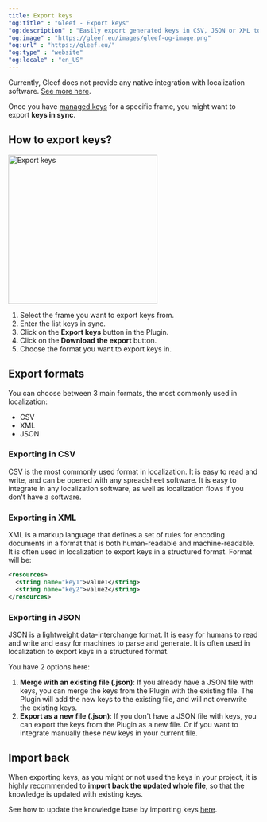 ```yaml
---
title: Export keys
"og:title" : "Gleef - Export keys"
"og:description" : "Easily export generated keys in CSV, JSON or XML to integrate your localization flow."
"og:image" : "https://gleef.eu/images/gleef-og-image.png"
"og:url" : "https://gleef.eu/"
"og:type" : "website"
"og:locale" : "en_US"
---
```


Currently, Gleef does not provide any native integration with localization software. [See more here](/figma-plugin/integrations/integrations).

Once you have [managed keys](/figma-plugin/how-to/manage-keys) for a specific frame, you might want to export **keys in sync**. 

## How to export keys?
<Frame>
  <img width="300" src="/images/figma-plugin_export-keys.png" alt="Export keys"/>
</Frame>

1. Select the frame you want to export keys from.
2. Enter the list keys in sync.
3. Click on the **Export keys** button in the Plugin.
4. Click on the **Download the export** button.
5. Choose the format you want to export keys in.

## Export formats
You can choose between 3 main formats, the most commonly used in localization:
- CSV
- XML
- JSON

### Exporting in CSV
CSV is the most commonly used format in localization. It is easy to read and write, and can be opened with any spreadsheet software.
It is easy to integrate in any localization software, as well as localization flows if you don't have a software.

### Exporting in XML
XML is a markup language that defines a set of rules for encoding documents in a format that is both human-readable and machine-readable. It is often used in localization to export keys in a structured format.
Format will be:
```xml
<resources>
  <string name="key1">value1</string>
  <string name="key2">value2</string>
</resources>
```

### Exporting in JSON
JSON is a lightweight data-interchange format. It is easy for humans to read and write and easy for machines to parse and generate. It is often used in localization to export keys in a structured format.

You have 2 options here:
1. **Merge with an existing file (.json)**: If you already have a JSON file with keys, you can merge the keys from the Plugin with the existing file. The Plugin will add the new keys to the existing file, and will not overwrite the existing keys.
2. **Export as a new file (.json)**: If you don't have a JSON file with keys, you can export the keys from the Plugin as a new file. Or if you want to integrate manually these new keys in your current file.

## Import back
When exporting keys, as you might or not used the keys in your project, it is highly recommended to **import back the updated whole file**, so that the knowledge is updated with existing keys.

See how to update the knowledge base by importing keys [here](/figma-plugin/how-to/import-keys).